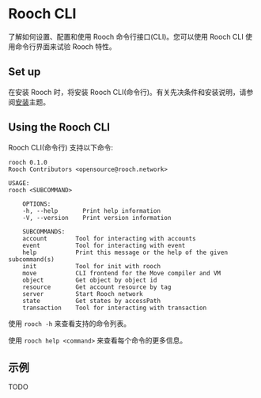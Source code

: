 # Rooch CLI

了解如何设置、配置和使用 Rooch 命令行接口(CLI)。您可以使用 Rooch CLI 使用命令行界面来试验 Rooch 特性。

## Set up

在安装 Rooch 时，将安装 Rooch CLI(命令行)。有关先决条件和安装说明，请参阅[安装](./installation.zh-CN.mdx)主题。


## Using the Rooch CLI

Rooch CLI(命令行) 支持以下命令:


```shell
rooch 0.1.0
Rooch Contributors <opensource@rooch.network>

USAGE:
rooch <SUBCOMMAND>

    OPTIONS:
    -h, --help       Print help information
    -V, --version    Print version information

    SUBCOMMANDS:
    account        Tool for interacting with accounts
    event          Tool for interacting with event
    help           Print this message or the help of the given subcommand(s)
    init           Tool for init with rooch
    move           CLI frontend for the Move compiler and VM
    object         Get object by object id
    resource       Get account resource by tag
    server         Start Rooch network
    state          Get states by accessPath
    transaction    Tool for interacting with transaction
```

使用 ```rooch -h``` 来查看支持的命令列表。

使用 ```rooch help <command>``` 来查看每个命令的更多信息。
    
## 示例

TODO

